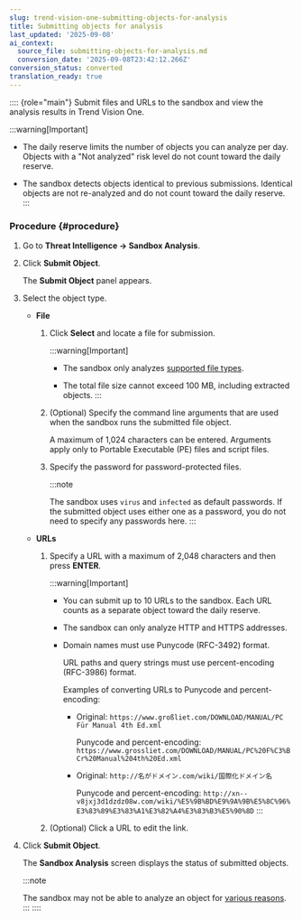 ```yaml
---
slug: trend-vision-one-submitting-objects-for-analysis
title: Submitting objects for analysis
last_updated: '2025-09-08'
ai_context:
  source_file: submitting-objects-for-analysis.md
  conversion_date: '2025-09-08T23:42:12.266Z'
conversion_status: converted
translation_ready: true
---
```


:::: {role="main"}
Submit files and URLs to the sandbox and view the analysis results in Trend Vision One.

:::warning[Important]

- The daily reserve limits the number of objects you can analyze per day. Objects with a "Not analyzed" risk level do not count toward the daily reserve.

- The sandbox detects objects identical to previous submissions. Identical objects are not re-analyzed and do not count toward the daily reserve.
:::

### Procedure {#procedure}

1.  Go to **Threat Intelligence → Sandbox Analysis**.

2.  Click **Submit Object**.

    The **Submit Object** panel appears.

3.  Select the object type.

    - **File**

      1.  Click **Select** and locate a file for submission.

          :::warning[Important]

          - The sandbox only analyzes [supported file types](supported-file-types.mdx).

          - The total file size cannot exceed 100 MB, including extracted objects.
          :::

      2.  (Optional) Specify the command line arguments that are used when the sandbox runs the submitted file object.

          A maximum of 1,024 characters can be entered. Arguments apply only to Portable Executable (PE) files and script files.

      3.  Specify the password for password-protected files.

          :::note

          The sandbox uses `virus` and `infected` as default passwords. If the submitted object uses either one as a password, you do not need to specify any passwords here.
          :::

    - **URLs**

      1.  Specify a URL with a maximum of 2,048 characters and then press **ENTER**.

          :::warning[Important]

          - You can submit up to 10 URLs to the sandbox. Each URL counts as a separate object toward the daily reserve.

          - The sandbox can only analyze HTTP and HTTPS addresses.

          - Domain names must use Punycode (RFC-3492) format.

            URL paths and query strings must use percent-encoding (RFC-3986) format.

            Examples of converting URLs to Punycode and percent-encoding:

            - Original: `https://www.großliet.com/DOWNLOAD/MANUAL/PC Für Manual 4th Ed.xml`

              Punycode and percent-encoding: `https://www.grossliet.com/DOWNLOAD/MANUAL/PC%20F%C3%BCr%20Manual%204th%20Ed.xml`

            - Original: `http://名がドメイン.com/wiki/国際化ドメイン名`

              Punycode and percent-encoding: `http://xn--v8jxj3d1dzdz08w.com/wiki/%E5%9B%BD%E9%9A%9B%E5%8C%96%E3%83%89%E3%83%A1%E3%82%A4%E3%83%B3%E5%90%8D`
          :::

      2.  (Optional) Click a URL to edit the link.

4.  Click **Submit Object**.

    The **Sandbox Analysis** screen displays the status of submitted objects.

    :::note

    The sandbox may not be able to analyze an object for [various reasons](reasons-for-analysis-failure.mdx).
    :::
::::
